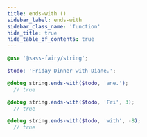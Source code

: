 ```yaml
---
title: ends-with ()
sidebar_label: ends-with
sidebar_class_name: 'function'
hide_title: true
hide_table_of_contents: true
---
```


<DocPage fieldName="ends-with" fieldType="function" spec={Spec} />

```scss
@use '@sass-fairy/string';

$todo: 'Friday Dinner with Diane.';

@debug string.ends-with($todo, 'ane.');
  // true

@debug string.ends-with($todo, 'Fri', 3);
  // true

@debug string.ends-with($todo, 'with', -8);
  // true
```

